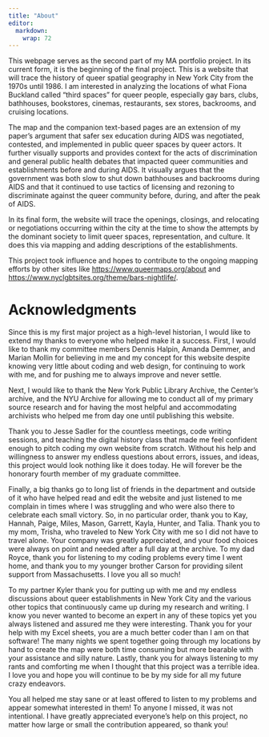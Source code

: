 ```yaml
---
title: "About"
editor: 
  markdown: 
    wrap: 72
---
```


This webpage serves as the second part of my MA portfolio project. In
its current form, it is the beginning of the final project. This is a
website that will trace the history of queer spatial geography in New
York City from the 1970s until 1986. I am interested in analyzing the
locations of what Fiona Buckland called "third spaces" for queer people,
especially gay bars, clubs, bathhouses, bookstores, cinemas,
restaurants, sex stores, backrooms, and cruising locations.

The map and the companion text-based pages are an extension of my
paper's argument that safer sex education during AIDS was negotiated,
contested, and implemented in public queer spaces by queer actors. It
further visually supports and provides context for the acts of
discrimination and general public health debates that impacted queer
communities and establishments before and during AIDS. It visually
argues that the government was both slow to shut down bathhouses and
backrooms during AIDS and that it continued to use tactics of licensing
and rezoning to discriminate against the queer community before, during,
and after the peak of AIDS.

In its final form, the website will trace the openings, closings, and
relocating or negotiations occurring within the city at the time to show
the attempts by the dominant society to limit queer spaces,
representation, and culture. It does this via mapping and adding
descriptions of the establishments.

This project took influence and hopes to contribute to the ongoing
mapping efforts by other sites like <https://www.queermaps.org/about>
and <https://www.nyclgbtsites.org/theme/bars-nightlife/>.

# Acknowledgments

Since this is my first major project as a high-level historian, I would
like to extend my thanks to everyone who helped make it a success.
First, I would like to thank my committee members Dennis Halpin, Amanda
Demmer, and Marian Mollin for believing in me and my concept for this
website despite knowing very little about coding and web design, for
continuing to work with me, and for pushing me to always improve and
never settle.

Next, I would like to thank the New York Public Library Archive, the
Center's archive, and the NYU Archive for allowing me to conduct all of
my primary source research and for having the most helpful and
accommodating archivists who helped me from day one until publishing
this website.

Thank you to Jesse Sadler for the countless meetings, code writing
sessions, and teaching the digital history class that made me feel
confident enough to pitch coding my own website from scratch. Without
his help and willingness to answer my endless questions about errors,
issues, and ideas, this project would look nothing like it does today.
He will forever be the honorary fourth member of my graduate committee.

Finally, a big thanks go to long list of friends in the department and
outside of it who have helped read and edit the website and just
listened to me complain in times where I was struggling and who were
also there to celebrate each small victory. So, in no particular order,
thank you to Kay, Hannah, Paige, Miles, Mason, Garrett, Kayla, Hunter,
and Talia. Thank you to my mom, Trisha, who traveled to New York City
with me so I did not have to travel alone. Your company was greatly
appreciated, and your food choices were always on point and needed after
a full day at the archive. To my dad Royce, thank you for listening to
my coding problems every time I went home, and thank you to my younger
brother Carson for providing silent support from Massachusetts. I love
you all so much!

To my partner Kyler thank you for putting up with me and my endless
discussions about queer establishments in New York City and the various
other topics that continuously came up during my research and writing. I
know you never wanted to become an expert in any of these topics yet you
always listened and assured me they were interesting. Thank you for your
help with my Excel sheets, you are a much better coder than I am on that
software! The many nights we spent together going through my locations
by hand to create the map were both time consuming but more bearable
with your assistance and silly nature. Lastly, thank you for always
listening to my rants and comforting me when I thought that this project
was a terrible idea. I love you and hope you will continue to be by my
side for all my future crazy endeavors.

You all helped me stay sane or at least offered to listen to my problems
and appear somewhat interested in them! To anyone I missed, it was not
intentional. I have greatly appreciated everyone's help on this project,
no matter how large or small the contribution appeared, so thank you!

